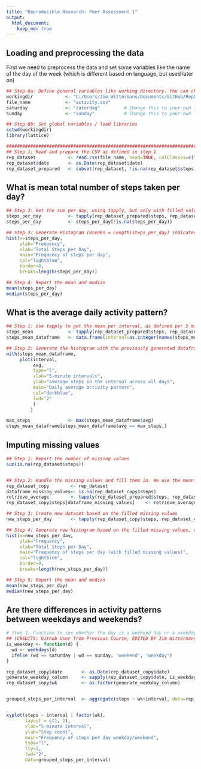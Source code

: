 ```yaml
---
title: "Reproducible Research: Peer Assessment 1"
output: 
  html_document:
    keep_md: true
---
```



## Loading and preprocessing the data

First we need to preprocess the data and set some variables like the name of the day of the week (which is different based on language, but used later on)


```r
## Step 0a: Define general variables like working directory. You can change this to something that suits you to test the script!
workingdir            <- "C:/Users/Jim Wittermans/Documents/GitHub/RepData_PeerAssessment1/activity/" ## Emptied for my own privacy ;-)
file_name             <- "activity.csv"
saturday              <- "zaterdag"         # Change this to your own language; warning: case sensitive!
sunday                <- "sunday"           # Change this to your own language; warning: case sensitive!

## Step 0b: Set global variables / load libraries
setwd(workingdir)
library(lattice)

######################################################################################### --- PART 1 --- #########################################################
## Step 1: Read and prepare the CSV as defined in step 1 
rep_dataset            <- read.csv(file_name, head=TRUE, colClasses=c("integer", "character", "integer"), na.strings="NA")
rep_dataset$date       <- as.Date(rep_dataset$date)
rep_dataset_prepared   <- subset(rep_dataset, !is.na(rep_dataset$steps))
```


## What is mean total number of steps taken per day?

```r
## Step 2: Get the sum per day, using tapply, but only with filled values.
steps_per_day          <- tapply(rep_dataset_prepared$steps, rep_dataset_prepared$date, sum, na.rm=TRUE, simplify=T)
steps_per_day          <- steps_per_day[!is.na(steps_per_day)]

## Step 3: Generate Histogram (Breaks = Length(steps_per_day) indicates how many different bars have to appear, based on the amount of different records)
hist(x=steps_per_day,
     ylab="Frequency",
     xlab="Total Steps per Day",
     main="Frequency of steps per day",     
     col="lightblue",
     border=0,
     breaks=length(steps_per_day))

## Step 4: Report the mean and median
mean(steps_per_day)
median(steps_per_day)
```


## What is the average daily activity pattern?

```r
## Step 1: Use tapply to get the mean per interval, as defined per 5 minutes in the dataset
steps_mean             <- tapply(rep_dataset_prepared$steps, rep_dataset_prepared$interval, mean, na.rm=TRUE, simplify=T)
steps_mean_dataframe   <- data.frame(interval=as.integer(names(steps_mean)), avg=steps_mean)

## Step 2: Generate the histogram with the previously generated dataframe.
with(steps_mean_dataframe,
     plot(interval,
          avg,
          type="l",
          xlab="5-minute intervals",
          ylab="average steps in the interval across all days",
          main="Daily average activity pattern",
          col="darkblue",
          lwd="2"
          )
         )

max_steps              <- max(steps_mean_dataframe$avg)
steps_mean_dataframe[steps_mean_dataframe$avg == max_steps,]
```

## Imputing missing values
```r
## Step 1: Report the number of missing values
sum(is.na(rep_dataset$steps))


## Step 2: Handle the missing values and fill them in. We use the mean of the last interval to fill in the blanks
rep_dataset_copy        <- rep_dataset
dataframe_missing_values<- is.na(rep_dataset_copy$steps)
retrieve_average        <- tapply(rep_dataset_prepared$steps, rep_dataset_prepared$interval, mean, na.rm=TRUE, simplify=T)
rep_dataset_copy$steps[dataframe_missing_values]    <- retrieve_average[as.character(rep_dataset_copy$interval[dataframe_missing_values])]

## Step 3: Create new dataset based on the filled missing values
new_steps_per_day       <- tapply(rep_dataset_copy$steps, rep_dataset_copy$date, sum, na.rm=TRUE, simplify=T)

## Step 4: Generate new histogram based on the filled missing values, used the same code for part 1.
hist(x=new_steps_per_day,
     ylab="Frequency",
     xlab="Total Steps per Day",
     main="Frequency of steps per day (with filled missing values)",     
     col="lightblue",
     border=0,
     breaks=length(new_steps_per_day))

## Step 5: Report the mean and median
mean(new_steps_per_day)
median(new_steps_per_day)
```


## Are there differences in activity patterns between weekdays and weekends?
```r
# Step 1: Function to see whether the day is a weekend day or a weekday, using the weekdays function.
## (CREDITS: Github User from Previous Course, EDITED BY Jim Wittermans for language differences)
is_weekday <- function(d) {
  wd <- weekdays(d)
  ifelse (wd == saturday | wd == sunday, "weekend", "weekday")
}

rep_dataset_copy$date       <- as.Date(rep_dataset_copy$date)
generate_weekday_column     <- sapply(rep_dataset_copy$date, is_weekday)
rep_dataset_copy$wk         <- as.factor(generate_weekday_column)


grouped_steps_per_interval  <- aggregate(steps ~ wk+interval, data=rep_dataset_copy, FUN=mean)


xyplot(steps ~ interval | factor(wk),
       layout = c(1, 2),
       xlab="5-minute interval",
       ylab="Step count",
       main="Frequency of steps per day weekday/weekend",     
       type="l",
       lty=1,
       lwd="2",
       data=grouped_steps_per_interval)
```       
